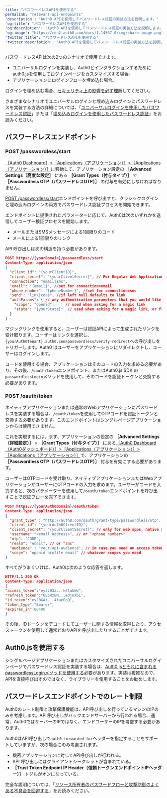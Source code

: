 ```yaml
---
title: "パスワードレスAPIを使用する"
permalink: "relevant-api-endpoints"
'description': "Auth0 APIを使用してパスワードレス認証の実装方法を説明します。"
'og:title': "パスワードレスAPIを使用する"
'og:description': "Auth0 APIを使用してパスワードレス認証の実装方法を説明します。"
'og:image': "https://cdn2.auth0.com/docs/1.14567.0/img/share-image.png"
'twitter:title': "パスワードレスAPIを使用する"
'twitter:description': "Auth0 APIを使用してパスワードレス認証の実装方法を説明します。"
---
```


パスワードレスAPIは次の2つのシナリオで使用できます。

* ユニバーサルログインを実装し、Auth0とインタラクションするためにauth0.jsを使用してログインページをカスタマイズする場合。
* アプリケーションにログインフローを埋め込む場合。

ログインを埋め込む場合、[セキュリティ上の影響を必ず理解](/ja-jp/authenticate/login/universal-vs-embedded-login)してください。

さまざまなシナリオでユニバーサルログインと埋め込みログインにパスワードレスを実装する方法の詳細については、「[ユニバーサルログインを使用したパスワードレス認証](/ja-jp/authenticate/passwordless/implement-login/universal-login)」または「[埋め込みログインを使用したパスワードレス認証](/ja-jp/authenticate/passwordless/implement-login/embedded-login)」をお読みください。

## パスワードレスエンドポイント

### POST /passwordless/start

<Callout icon="file-lines" color="#0EA5E9" iconType="regular">

[［Auth0 Dashboard］>［Applications（アプリケーション）］>［Applications（アプリケーション）］](https://manage.auth0.com/#/applications)に移動して、アプリケーション設定の **［Advanced Settings（高度な設定］** にある **［Grant Types（付与タイプ）］** で **［Passwordless OTP（パスワードレスOTP）］** の付与を有効にしなければなりません。

</Callout>

[POST /passwordless/start](/ja-jp/api/authentication#get-code-or-link)エンドポイントを呼び出すと、クラシックログインと埋め込みログインの両方でパスワードレス認証プロセスを開始できます。

エンドポイントに提供されたパラメーターに応じて、Auth0は次のいずれかを送信してユーザー検証プロセスを開始します。

* メールまたはSMSメッセージによる1回限りのコード
* メールによる1回限りのリンク

API 呼び出しは次の構造を持つ必要があります。

```json lines
POST https://{yourDomain}/passwordless/start
Content-Type: application/json
{
  "client_id": "{yourClientID}",
  "client_secret": "{yourClientSecret}", // For Regular Web Applications
  "connection": "email|sms",
  "email": "{email}", //set for connection=email
  "phone_number": "{phoneNumber}", //set for connection=sms
  "send": "link|code", //if left null defaults to link
  "authParams": { // any authentication parameters that you would like to add
    "scope": "openid",     // used when asking for a magic link
    "state": "{yourState}"  // used when asking for a magic link, or from the custom login page
  }
}
```

マジックリンクを使用すると、ユーザーは認証APIによって生成されたリンクを受け取ります。ユーザーはリンクを選択し、`{yourAuth0Tenant}.auth0.com/passwordless/verify-redirect`への呼び出しをトリガーします。Auth0 はユーザーをアプリケーションにリダイレクトし、ユーザーはログインします。

コードを使用する場合、アプリケーションはそのコードの入力を求める必要があり、その後、`/oauth/token`エンドポイント、またはAuth0.js SDK の`passwordlessLogin`メソッドを使用して、そのコードを認証トークンと交換する必要があります。

### POST /oauth/token

ネイティブアプリケーションまたは通常のWebアプリケーションにパスワードレスを実装する場合は、`/oauth/token`を使用してOTPコードを認証トークンと交換する必要があります。このエンドポイントはシングルページアプリケーションからは使用できません。

これを実現するには、まず、アプリケーションの設定の **［Advanced Settings（詳細設定）］** > **［Grant Types（付与タイプ）］** にある[［Auth0 Dashboard（Auth0ダッシュボード）］>［Applications（アプリケーション）］>［Applications（アプリケーション）］](https://manage.auth0.com/#/applications)で、アプリケーションの **［<Tooltip data-tooltip-id="react-containers-DefinitionTooltip-0" href="/ja-jp/glossary?term=passwordless" tip="パスワードレス: 最初の要素としてパスワードに依存しない認証の形式。" cta="用語集の表示">Passwordless</Tooltip> OTP（パスワードレスOTP）］** 付与を有効にする必要があります。

ユーザーはOTPコードを受け取り、ネイティブアプリケーションまたはWebアプリケーションがユーザーにOTPコードの入力を求めます。ユーザーがコードを入力すると、次のパラメーターを使用して`/oauth/token`エンドポイントを呼び出すことで認証フローを完了できます。

```json lines
POST https://{yourAuth0Domain}/oauth/token
Content-Type: application/json
{
  "grant_type" : "http://auth0.com/oauth/grant-type/passwordless/otp",
  "client_id": "{yourAuth0ClientID}",
  "client_secret": "{yourClientSecret}", // only for web apps, native apps don’t have a client secret
  "username":"<email address>", // or "<phone number>"
  "otp": "CODE",
  "realm": "email", // or "sms" 
  "audience" : "your-api-audience", // in case you need an access token for a specific API
  "scope": "openid profile email" // whatever scopes you need
}
```

すべてがうまくいけば、Auth0は次のような応答を返します。

```json lines
HTTP/1.1 200 OK
Content-Type: application/json
{
"access_token":"eyJz93a...k4laUWw",
"refresh_token":"GEbRxBN...edjnXbL",
"id_token":"eyJ0XAi...4faeEoQ",
"token_type":"Bearer",
"expires_in":86400
}
```

その後、IDトークンをデコードしてユーザーに関する情報を取得したり、アクセストークンを使用して通常どおりAPIを呼び出したりすることができます。

## Auth0.jsを使用する

シングルページアプリケーションまたはカスタマイズされたユニバーサルログインページでパスワードレス認証を実装する場合は、[Auth0.jsとそれに含まれるpasswordlessLoginメソッドを使用する](/ja-jp/libraries/auth0js)必要があります。実装は複雑なので、APIを直接呼び出すのではなく、ライブラリーを使用することをお勧めします。

## パスワードレスエンドポイントでのレート制限

Auth0のレート制限と攻撃保護機能は、API呼び出しを行っているマシンのIPのみを考慮します。API呼び出しがバックエンドサーバーから行われる場合、通常、Auth0ではサーバーのIPではなく、エンドユーザーのIPを考慮する必要があります。

Auth0はAPI呼び出しで`auth0-forwarded-for`ヘッダーを指定することをサポートしていますが、次の場合にのみ考慮されます。

* 機密アプリケーションに対してAPI呼び出しが行われる。
* API 呼び出しにはクライアントシークレットが含まれている。
* **［Trust <Tooltip data-tooltip-id="react-containers-DefinitionTooltip-1" href="/ja-jp/glossary?term=token-endpoint" tip="トークンエンドポイント: プログラムに従ってトークンを要求するために使用される認可サーバー上のエンドポイント。" cta="用語集の表示">Token Endpoint</Tooltip> IP Header（信頼トークンエンドポイントIPヘッダー）］** トグルがオンになっている。

完全な説明については、「[リソース所有者のパスワードフローと攻撃防御のよくある不具合を回避する](/ja-jp/get-started/authentication-and-authorization-flow/resource-owner-password-flow/avoid-common-issues-with-resource-owner-password-flow-and-attack-protection)」をお読みください。